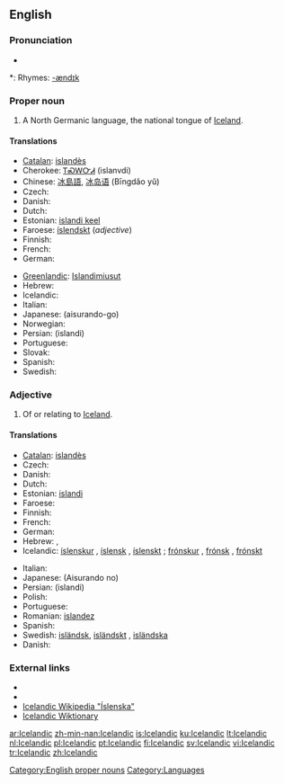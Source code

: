 {{interwiktionary|code=is}}
==English==

{{wikipedia}}

===Pronunciation===
* {{audio|en-us-Icelandic.ogg|Audio (US)}}

*: Rhymes: [[Rhymes:English:-ændɪk|-ændɪk]]

===Proper noun===
'''{{en-proper noun}}'''

# A North Germanic language, the national tongue of [[Iceland]].

====Translations====
{{trans-top|language}}
* [[Catalan]]: [[islandès]] {{m}}
* Cherokee: [[ᎢᏍᎳᏅᏗ]] (islanvdi)
* Chinese: [[冰島語]], [[冰岛语]] (Bīngdǎo yǔ)
* Czech: {{t+|cs|islandština|f}}
* Danish: {{t+|da|islandsk}}
* Dutch: {{t+|nl|IJslands|n}}
* Estonian: [[islandi keel]]
* Faroese: [[íslendskt]] {{n}} (''adjective'')
* Finnish: {{t+|fi|islanti}}
* French: {{t+|fr|islandais|m}}
* German: {{t+|de|Isländisch|n}}
{{trans-mid}}
* [[Greenlandic]]: [[Islandimiusut]]
* Hebrew: {{t-|he|איסלנדית|f|sc=Hebr}}
* Icelandic: {{t+|is|íslenska|f}}
* Italian: {{t+|it|islandese|m}}
* Japanese: {{Jpan|[[アイスランド語]]}} (aisurando-go)
* Norwegian: {{t+|no|islandsk}}
* Persian: {{FAchar|[[ایسلندی]]}} (islandi)
* Portuguese: {{t+|pt|islandês|m}}
* Slovak: {{t+|sk|islandčina|f}}
* Spanish: {{t+|es|islandés}}
* Swedish: {{t+|sv|isländska|c}}
{{trans-bottom}}

===Adjective===
{{en-adj}}

# Of or relating to [[Iceland]].

====Translations====
{{trans-top|relating to Iceland}}
* [[Catalan]]: [[islandès]]
* Czech: {{t-|cs|islandský|m}}
* Danish: {{t+|da|islandsk}}
* Dutch: {{t+|nl|IJslands}}
* Estonian: [[islandi]]
* Faroese: {{t-|fo|íslendskur|xs=Faroese}}
* Finnish: {{t+|fi|islantilainen}}
* French: {{t+|fr|islandais}}
* German: {{t+|de|isländisch}}
* Hebrew: {{t-|he|איסלנדית|f|sc=Hebr}}, {{t-|he|איסלנדי|m|sc=Hebr}}
* Icelandic: [[íslenskur]] {{m}}, [[íslensk]] {{f}}, [[íslenskt]] {{n}}; [[frónskur]] {{m}}, [[frónsk]] {{f}}, [[frónskt]] {{n}}
{{trans-mid}}
* Italian: {{t+|it|islandese}}
* Japanese: {{JAchar|[[アイスランド]]の}} (Aisurando no)
* Persian: {{FAchar|[[ایسلندی]]}} (islandi)
* Polish: {{t+|pl|islandzki}}
* Portuguese: {{t+|pt|islandês}}
* Romanian: [[islandez]]
* Spanish: {{t+|es|islandés}}
* Swedish: [[isländsk]], [[isländskt]] {{n}}, [[isländska]] {{p}}
* Danish: {{t+|da|islandsk}}
{{trans-bottom}}

===External links===
* {{websters-online}}
* {{ethnologue|code=isl}}
* [http://is.wikipedia.org/wiki/%C3%8Dslenska Icelandic Wikipedia "Íslenska"]
* [http://is.wiktionary.org Icelandic Wiktionary]

[[Category:English proper nouns]]
[[Category:Languages]]

[[ar:Icelandic]]
[[zh-min-nan:Icelandic]]
[[is:Icelandic]]
[[ku:Icelandic]]
[[lt:Icelandic]]
[[nl:Icelandic]]
[[pl:Icelandic]]
[[pt:Icelandic]]
[[fi:Icelandic]]
[[sv:Icelandic]]
[[vi:Icelandic]]
[[tr:Icelandic]]
[[zh:Icelandic]]